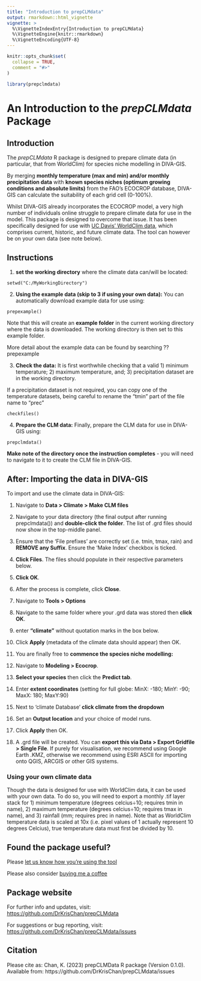 ---
title: "Introduction to prepCLMdata"
output: rmarkdown::html_vignette
vignette: >
  %\VignetteIndexEntry{Introduction to prepCLMdata}
  %\VignetteEngine{knitr::rmarkdown}
  %\VignetteEncoding{UTF-8}
---

```{r, include = FALSE}
knitr::opts_chunk$set(
  collapse = TRUE,
  comment = "#>"
)
```

```{r setup}
library(prepclmdata)
```

# An Introduction to the *prepCLMdata* Package #

## Introduction ##

The *prepCLMdata* R package is designed to prepare climate data (in particular, that from WorldClim) for species niche modelling in DIVA-GIS. 

By merging **monthly temperature (max and min) and/or monthly precipitation data** with **known species niches (optimum growing conditions and absolute limits)** from the FAO's ECOCROP database, DIVA-GIS can calculate the suitability of each grid cell (0-100%). 

Whilst DIVA-GIS already incorporates the ECOCROP model, a very high number of individuals online struggle to prepare climate data for use in the model. This package is designed to overcome that issue. It has been specifically designed for use with [UC Davis' WorldClim data](https://www.worldclim.org/), which comprises current, historic, and future climate data. The tool can however be on your own data (see note below).

## Instructions ##
1. **set the working directory** where the climate data can/will be located:
```
setwd("C:/MyWorkingDirectory")
```

2. **Using the example data (skip to 3 if using your own data):**
You can automatically download example data for use using:
```
prepexample()
```
Note that this will create an **example folder** in the current working directory where the data is downloaded. The working directory is then set to this example folder.

More detail about the example data can be found by searching ??prepexample

3. **Check the data:**
It is first worthwhile checking that a valid 1) minimum temperature; 2) maximum temperature, and; 3) precipitation dataset are in the working directory. 

If a precipitation dataset is not required, you can copy one of the temperature datasets, being careful to rename the "tmin" part of the file name to "prec"
```
checkfiles()
```

4. **Prepare the CLM data:**
Finally, prepare the CLM data for use in DIVA-GIS using:
```
prepclmdata()
```

**Make note of the directory once the instruction completes** - you will need to navigate to it to create the CLM file in DIVA-GIS.

## After: Importing the data in DIVA-GIS ##

To import and use the climate data in DIVA-GIS:

1. Navigate to **Data > Climate > Make CLM files**

2. Navigate to your data directory (the final output after running prepclmdata()) and **double-click the folder**. The list of .grd files should now show in the top-middle panel.

3. Ensure that the 'File prefixes' are correctly set (i.e. tmin, tmax, rain) and **REMOVE any Suffix**. Ensure the 'Make Index' checkbox is ticked.

4. **Click Files**. The files should populate in their respective parameters below.

5. **Click OK**.

6. After the process is complete, click **Close**.

7. Navigate to **Tools > Options**

8. Navigate to the same folder where your .grd data was stored then **click OK**.

9. enter **"climate"** without quotation marks in the box below.

10. Click **Apply** (metadata of the climate data should appear) then OK.

11. You are finally free to **commence the species niche modelling:**

12. Navigate to **Modeling > Ecocrop**. 

13. **Select your species** then click the **Predict tab**.

14. Enter **extent coordinates** (setting for full globe: MinX: -180; MinY: -90; MaxX: 180; MaxY:90)

15. Next to 'climate Database' **click climate from the dropdown**

16. Set an **Output location** and your choice of model runs.

17. Click **Apply** then OK.

18. A .grd file will be created. You can **export this via Data > Export Gridfile > Single File**. If purely for visualisation, we recommend using Google Earth .KMZ, otherwise we recommend using ESRI ASCII for importing onto QGIS, ARCGIS or other GIS systems.

### Using your own climate data ###

Though the data is designed for use with WorldClim data, it can be used with your own data. To do so, you will need to export a monthly .tif layer stack for 1) minimum temperature (degrees celcius÷10; requires tmin in name), 2) maximum temperature (degrees celcius÷10; requires tmax in name), and 3) rainfall (mm; requires prec in name). Note that as WorldClim temperature data is scaled at 10x (i.e. pixel values of 1 actually represent 10 degrees Celcius), true temperature data must first be divided by 10.


## Found the package useful? ##

Please [let us know how you're using the tool](https://forms.office.com/e/KPkkmMnu8s)

Please also consider [buying me a coffee](https://ko-fi.com/krischan)

## Package website ##

For further info and updates, visit: [https://github.com/DrKrisChan/prepCLMdata](https://github.com/DrKrisChan/prepCLMdata)

For suggestions or bug reporting, visit: [https://github.com/DrKrisChan/prepCLMdata/issues](https://github.com/DrKrisChan/prepCLMdata/issues)

## Citation ##

Please cite as:
Chan, K. (2023) prepCLMData R package (Version 0.1.0). Available from: https://github.com/DrKrisChan/prepCLMdata/issues
